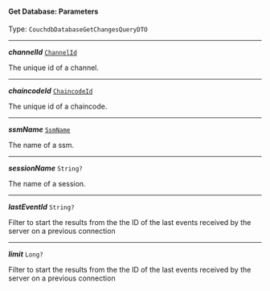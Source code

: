 


#### Get Database: Parameters

Type: `CouchdbDatabaseGetChangesQueryDTO`

---

***channelId*** [`ChannelId`](/docs/channelid--page#channelid)

The unique id of a channel.



---

***chaincodeId*** [`ChaincodeId`](/docs/ssm-chaincode-models--page#chaincodeid)

The unique id of a chaincode.



---

***ssmName*** [`SsmName`](/docs/ssm-chaincode-models--page#ssmname)

The name of a ssm.



---

***sessionName*** `String?`

The name of a session.



---

***lastEventId*** `String?`

Filter to start the results from the the ID of the last events received by the server on a previous connection



---

***limit*** `Long?`

Filter to start the results from the the ID of the last events received by the server on a previous connection


